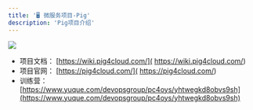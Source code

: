 ```yaml
---
title: '🖥️ 微服务项目-Pig'
description: 'Pig项目介绍'
---
```


![](https://s3api.srebro.cn:443/picgo/202506021402870.png)

- 项目文档： [https://wiki.pig4cloud.com/]( https://wiki.pig4cloud.com/)
- 项目官网： [https://pig4cloud.com/]( https://pig4cloud.com/)
- 训练营： [https://www.yuque.com/devopsgroup/pc4oys/yhtwegkd8obvs9sh](https://www.yuque.com/devopsgroup/pc4oys/yhtwegkd8obvs9sh)

